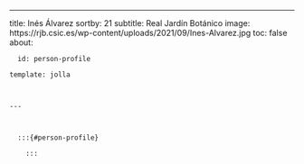 ---
title: Inés Álvarez
sortby: 21
subtitle: Real Jardín Botánico
image: https://rjb.csic.es/wp-content/uploads/2021/09/Ines-Alvarez.jpg
toc: false
about:

      id: person-profile

    template: jolla

    

    ---

      

      :::{#person-profile}

        :::

